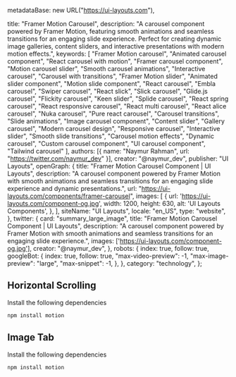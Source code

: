   metadataBase: new URL("https://ui-layouts.com"),

  title: "Framer Motion Carousel",
  description: "A carousel component powered by Framer Motion, featuring smooth animations and seamless transitions for an engaging slide experience. Perfect for creating dynamic image galleries, content sliders, and interactive presentations with modern motion effects.",
  keywords: [
    "Framer Motion carousel",
    "Animated carousel component",
    "React carousel with motion",
    "Framer carousel component",
    "Motion carousel slider",
    "Smooth carousel animations",
    "Interactive carousel",
    "Carousel with transitions",
    "Framer Motion slider",
    "Animated slider component",
    "Motion slide component",
    "React carousel",
    "Embla carousel",
    "Swiper carousel",
    "React slick",
    "Slick carousel",
    "Glide.js carousel",
    "Flickity carousel",
    "Keen slider",
    "Splide carousel",
    "React spring carousel",
    "React responsive carousel",
    "React multi carousel",
    "React alice carousel",
    "Nuka carousel",
    "Pure react carousel",
    "Carousel transitions",
    "Slide animations",
    "Image carousel component",
    "Content slider",
    "Gallery carousel",
    "Modern carousel design",
    "Responsive carousel",
    "Interactive slider",
    "Smooth slide transitions",
    "Carousel motion effects",
    "Dynamic carousel",
    "Custom carousel component",
    "UI carousel component",
    "Tailwind carousel"
  ],
  authors: [{ name: "Naymur Rahman", url: "https://twitter.com/naymur_dev" }],
  creator: "@naymur_dev",
  publisher: "UI Layouts",
  openGraph: {
    title: "Framer Motion Carousel Component | UI Layouts",
    description: "A carousel component powered by Framer Motion with smooth animations and seamless transitions for an engaging slide experience and dynamic presentations.",
    url: "https://ui-layouts.com/components/framer-carousel",
    images: [
      {
        url: 'https://ui-layouts.com/component-og.jpg',
        width: 1200,
        height: 630,
        alt: 'UI Layouts Components',
      },
    ],
    siteName: "UI Layouts",
    locale: "en_US",
    type: "website",
  },
  twitter: {
    card: "summary_large_image",
    title: "Framer Motion Carousel Component | UI Layouts",
    description: "A carousel component powered by Framer Motion with smooth animations and seamless transitions for an engaging slide experience.",
    images: ['https://ui-layouts.com/component-og.jpg'],
    creator: "@naymur_dev",
  },
  robots: {
    index: true,
    follow: true,
    googleBot: {
      index: true,
      follow: true,
      "max-video-preview": -1,
      "max-image-preview": "large",
      "max-snippet": -1,
    },
  },
  category: "technology",
};

## Horizontal Scrolling

<ComponentCodePreview name='framer-carousel-2' hasReTrigger>

Install the following dependencies

```bash
npm install motion
```

</ComponentCodePreview>

## Image Tab

<ComponentCodePreview name='framer-carousel-1' hasReTrigger>

Install the following dependencies

```bash
npm install motion
```

</ComponentCodePreview>
